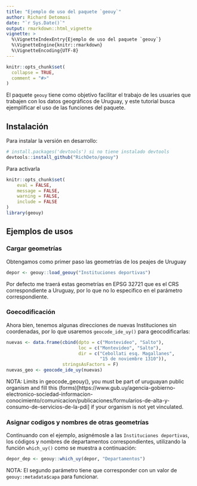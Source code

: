 ---
title: "Ejemplo de uso del paquete `geouy`"
author: Richard Detomasi
date: "`r Sys.Date()`"
output: rmarkdown::html_vignette
vignette: >
  %\VignetteIndexEntry{Ejemplo de uso del paquete `geouy`}
  %\VignetteEngine{knitr::rmarkdown}
  %\VignetteEncoding{UTF-8}
---

```{r, include = FALSE}
knitr::opts_chunk$set(
  collapse = TRUE,
  comment = "#>"
)
```


El paquete `geouy` tiene como objetivo facilitar el trabajo de les usuaries que trabajen con los datos geográficos de Uruguay, y este tutorial busca ejemplificar el uso de las funciones del paquete.

## Instalación

<!-- Para instalar la versión estable del paquete usar: -->

<!-- ```{r eval=FALSE, message=FALSE, warning=FALSE, include=TRUE} -->
<!-- install.packages('geouy') -->
<!-- ``` -->

Para instalar la versión en desarrollo:

```{r, eval=FALSE, message=FALSE, warning=FALSE, include=TRUE}
# install.packages('devtools') si no tiene instalado devtools
devtools::install_github("RichDeto/geouy")
```

Para activarla 

```{r setup, message=FALSE, warning=FALSE, include=TRUE }
knitr::opts_chunk$set(
	eval = FALSE,
	message = FALSE,
	warning = FALSE,
	include = FALSE
)
library(geouy)
```


## Ejemplos de usos


### Cargar geometrías

Obtengamos como primer paso las geometrías de los peajes de Uruguay 


```{r eval=FALSE, message=FALSE, warning=FALSE, include=FALSE}
depor <- geouy::load_geouy("Instituciones deportivas")
```

Por defecto me traerá estas geometrías en EPSG 32721 que es el CRS correspondiente a Uruguay, por lo que no lo especifico en el parámetro correspondiente.

### Goecodificación

Ahora bien, tenemos algunas direcciones de nuevas Instituciones sin coordenadas, por lo que usaremos `geocode_ide_uy()` para  geocodificarlas:

```{r eval=FALSE, message=FALSE, warning=FALSE, include=FALSE}
nuevas <- data.frame(cbind(dpto = c("Montevideo", "Salto"),
                           loc = c("Montevideo", "Salto"),
                           dir = c("Cebollati esq. Magallanes",
                                   "15 de noviembre 1310")),
                     stringsAsFactors = F)
nuevas_geo <- geocode_ide_uy(nuevas)

```

NOTA: Limits in geocode_geouy(), you must be part of uruguayan public organism and  fill this (forms)[https://www.gub.uy/agencia-gobierno-electronico-sociedad-informacion-conocimiento/comunicacion/publicaciones/formularios-de-alta-y-consumo-de-servicios-de-la-pdi] if your organism is not yet vinculated.

### Asignar codigos y nombres de otras geometrías

Continuando con el ejemplo, asignémosle a las `Instituciones deportivas`, los códigos y nombres de departamentos correspondientes, utilizando la función `which_uy()` como se muestra a continuación: 

```{r eval=FALSE, message=FALSE, warning=FALSE, include=FALSE}
depor_dep <- geouy::which_uy(depor, "Departamentos")
```

NOTA: El segundo parámetro tiene que corresponder con un valor de `geouy::metadata$capa` para funcionar.


